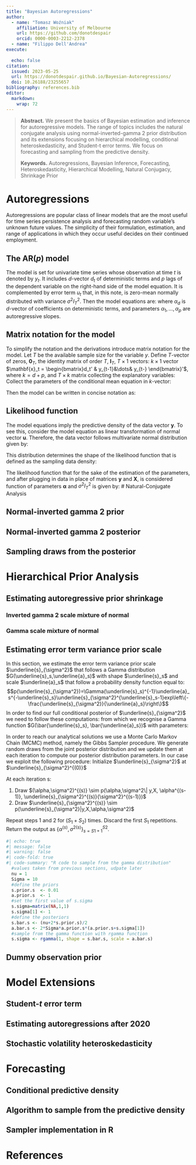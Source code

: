```yaml
---
title: "Bayesian Autoregressions"
author:
  - name: "Tomasz Woźniak"
    affiliation: University of Melbourne
    url: https://github.com/donotdespair
    orcid: 0000-0003-2212-2378
  - name: "Filippo Dell'Andrea"
execute:
  
  echo: false
citation: 
  issued: 2023-05-25
  url: https://donotdespair.github.io/Bayesian-Autoregressions/
  doi: 10.26188/23255657
bibliography: references.bib
editor: 
  markdown: 
    wrap: 72
---
```


> **Abstract.** We present the basics of Bayesian estimation and
> inference for autoregressive models. The range of topics includes the
> natural conjugate analysis using normal-inverted-gamma 2 prior
> distribution and its extensions focusing on hierarchical modelling,
> conditional heteroskedasticity, and Student-t error terms. We focus on
> forecasting and sampling from the predictive density.
>
> **Keywords.** Autoregressions, Bayesian Inference, Forecasting,
> Heteroskedasticity, Hierarchical Modelling, Natural Conjugacy,
> Shrinkage Prior

# Autoregressions

Autoregressions are \alpha popular class of linear models that are the
most useful for time series persistence analysis and forecasting
\alpha random variable's unknown future values. The simplicity of their
formulation, estimation, and range of applications in which they occur
useful decides on their continued employment.

## The AR($p$) model

The model is set for \alpha univariate time series whose observation at
time $t$ is denoted by $y_t$. It includes \alpha $d$-vector $d_t$ of
deterministic terms and $p$ lags of the dependent variable on the
right-hand side of the model equation. It is complemented by error term
$u_t$ that, in this note, is zero-mean normally distributed with
variance $\sigma^2I_T^2$. Then the model equations are: \begin{align}
y_t &= \alpha_d' d_t + \alpha_1 y_{t-1} + \dots + \alpha_p y_{t-p} + u_t\\
u_t\mid d_t, y_{t-1}, \dots, y_{t-p} &\sim\mathcal{N}\left(0, \sigma^2I_T^2\right)
\end{align} where $\alpha_d$ is \alpha $d$-vector of coefficients on
deterministic terms, and parameters $\alpha_1,\dots,\alpha_p$ are
autoregressive slopes.

## Matrix notation for the model

To simplify the notation and the derivations introduce matrix notation
for the model. Let $T$ be the available sample size for the variable
$y$. Define \alpha $T$-vector of zeros, $\mathbf{0}_T$, the identity
matrix of order $T$, $\mathbf{I}_T$, $T\times1$ vectors: \begin{align}
\mathbf{y} = \begin{bmatrix} y_1\\ \vdots \\ y_T\end{bmatrix}, \quad
\text{ and }\quad
\mathbf{u} = \begin{bmatrix} u_1\\ \vdots \\ u_T\end{bmatrix},
\end{align} \alpha $k\times1$ vector
$\mathbf{x}_t = \begin{bmatrix}d_t' & y_{t-1}&\dots& y_{t-} \end{bmatrix}'$,
where $k=d+p$, and \alpha $T\times k$ matrix collecting the explanatory
variables: \begin{align}
\mathbf{X} = \begin{bmatrix} \mathbf{x}_1'\\ \vdots \\ \mathbf{x}_T'\end{bmatrix}.
\end{align} Collect the parameters of the conditional mean equation in
\alpha $k$-vector: \begin{align}
\boldsymbol\alpha = \begin{bmatrix} \alpha_d'& \alpha_1 & \dots & \alpha_p\end{bmatrix}'.
\end{align}

Then the model can be written in \alpha concise notation as:
\begin{align}
\mathbf{y} &= \mathbf{X} \boldsymbol\alpha + \mathbf{u}\\
\mathbf{u}\mid \mathbf{X} &\sim\mathcal{N}_T\left(\mathbf{0}_T, \sigma^2I_T^2\mathbf{I}_T\right).
\end{align}

## Likelihood function

The model equations imply the predictive density of the data vector
$\mathbf{y}$. To see this, consider the model equation as \alpha linear
transformation of \alpha normal vector $\mathbf{u}$. Therefore, the data
vector follows \alpha multivariate normal distribution given by:
\begin{align}
\mathbf{y}\mid \mathbf{X}, \boldsymbol\alpha, \sigma^2I_T^2 &\sim\mathcal{N}_T\left(\mathbf{X} \boldsymbol\alpha, \sigma^2I_T^2\mathbf{I}_T\right).
\end{align}

This distribution determines the shape of the likelihood function that
is defined as the sampling data density: \begin{align}
L(\boldsymbol\alpha,\sigma^2I_T^2|\mathbf{y}, \mathbf{X})\equiv p\left(\mathbf{y}\mid \mathbf{X}, \boldsymbol\alpha, \sigma^2I_T^2 \right).
\end{align}

The likelihood function that for the sake of the estimation of the
parameters, and after plugging in data in place of matrices $\mathbf{y}$
and $\mathbf{X}$, is considered \alpha function of parameters
$\boldsymbol\alpha$ and $\sigma^2I_T^2$ is given by: \begin{align}
L(\boldsymbol\alpha,\sigma^2I_T^2|\mathbf{y}, \mathbf{X}) = 
(2\pi)^{-\frac{T}{2}}\left(\sigma^2I_T^2\right)^{-\frac{T}{2}}\exp\left\{-\frac{1}{2}\frac{1}{\sigma^2I_T^2}(\mathbf{y} - \mathbf{X}\boldsymbol\alpha)'(\mathbf{y} - \mathbf{X}\boldsymbol\alpha)\right\}.
\end{align}
# Natural-Conjugate Analysis

## Normal-inverted gamma 2 prior

## Normal-inverted gamma 2 posterior

## Sampling draws from the posterior

# Hierarchical Prior Analysis

## Estimating autoregressive prior shrinkage

### Inverted gamma 2 scale mixture of normal

### Gamma scale mixture of normal

## Estimating error term variance prior scale

In this section, we estimate the error term variance prior scale
$\underline{s}_{\sigma^2}$ that follows a Gamma distribution $G(\underline{s}_s,\underline{a}_s)$ with shape $\underline{s}_s$ and scale $\underline{a}_s$ that follow a probability density function equal to:
$$p(\underline{s}_{\sigma^2})=\Gamma(\underline{s}_s)^{-1}\underline{a}_s^{-\underline{s}_s}\underline{s}_{\sigma^2}^{\underline{s}_s-1}exp\left\{-\frac{\underline{s}_{\sigma^2}}{\underline{a}_s}\right\}$$
In order to find our full conditional posterior of $\underline{s}_{\sigma^2}$ we need to follow these computations:
\begin{gather}
p(\underline{s}_{\sigma^2}|y,X,\alpha,\sigma^2) \propto 
L(y|X,\alpha,\sigma^2) \times p(\alpha|\sigma^2) \times p(\sigma^2|\underline{s}_{\sigma^2}) \times p(\underline{s}_{\sigma^2}) \propto\\
p(\sigma^2|\underline{s}_{\sigma^2}) \times p(\underline{s}_{\sigma^2}) \propto\\
\Gamma(\frac{\underline{\nu}}{2})^{-1}
(\frac{\underline{s}_{\sigma^2}}{2})^{\frac{\underline{\nu}}{2}}{\sigma^{2}}^{-\frac{\underline{\nu}+2}{2}}
exp\left\{-\frac{1}{2}\frac{\underline{s}_{\sigma^2}}{\sigma^2}\right\}
\Gamma(\underline{s}_s)^{-1}\underline{a}_s^{-\underline{s}_s}\underline{s}_{\sigma^2}^{\underline{s}_s-1}exp\left\{\frac{-\underline{s}_{\sigma^2}}{2\sigma^2\underline{a}_s[\underline{a}_s+\underline{s}_{\sigma^2}]^{-1}}\right\}\propto\\
\underline{s}_{\sigma^2}^{\frac{\underline{\nu}+2\underline{s}_s-2}{2}}exp\left\{-\frac{\underline{s}_{\sigma^2}}{2\sigma^2\underline{a}_s[\underline{a}_s+\underline{s}_{\sigma^2}]^{-1}} \right\}
\end{gather} from which we recognise a Gamma function $G(\bar{\underline{s}_s}, \bar{\underline{a}_s})$ with parameters:
\begin{gather}
\bar{\underline{s}_s}=\frac{\underline{\nu}+2\underline{s}_s}{2}\\
\bar{\underline{a}_s}=2\sigma^2\underline{a}_s[\underline{a}_s+\underline{s}_{\sigma^2}]^{-1}
\end{gather}

In order to reach our analytical solutions we use a Monte Carlo Markov
Chain (MCMC) method, namely the Gibbs Sampler procedure. We generate
random draws from the joint posterior distribution and we update them at
each iteration to compute our posterior distribution parameters. In our
case we exploit the following procedure: Initialize $\underline{s}_{\sigma^2}$ at
$\underline{s}_{\sigma^2}^{(0)}$

At each iteration s:

1.  Draw $(\alpha,\sigma^2)^{(s)} \sim p(\alpha,\sigma^2\| y,X, \alpha^{(s-1)}, \underline{s}_{\sigma^2}^{(s)}{\sigma^2}^{(s-1)})$
2.  Draw $\underline{s}_{\sigma^2}^{(s)} \sim p(\underline{s}_{\sigma^2}|y,X,\alpha,\sigma^2)$

Repeat steps 1 and 2 for $(S_1 + S_2)$ times. Discard the first $S_1$
repetitions. Return the output as
$\left \{ \alpha^{(s)}, \sigma^{2(s)} \right \}^{S2}_{s=S1+1}$.

```r
#| echo: true 
#| message: false
#| warning: false
#| code-fold: true
#| code-summary: "R code to sample from the gamma distribution"
  #values taken from previous sections, udpate later
  nu = 1
  Sigma = 10
  #define the priors
  s.prior.s  <- 0.01
  a.prior.s  <- 1
  #set the first value of s.sigma
  s.sigma=matrix(NA,1,1)
  s.sigma[1] <- 1
  #define the posteriors
  s.bar.s <- (nu+2*s.prior.s)/2
  a.bar.s <- 2*Sigma*a.prior.s*(a.prior.s+s.sigma[1])
  #sample from the gamma function with rgamma function
  s.sigma <- rgamma(1, shape = s.bar.s, scale = a.bar.s)
```

## Dummy observation prior

# Model Extensions

## Student-$t$ error term

## Estimating autoregressions after 2020

## Stochastic volatility heteroskedasticity

# Forecasting

## Conditional predictive density

## Algorithm to sample from the predictive density

## Sampler implementation in R

# References {.unnumbered}
